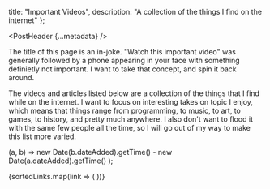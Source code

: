 
  title: "Important Videos",
  description: "A collection of the things I find on the internet"
};

<PostHeader {...metadata} />

The title of this page is an in-joke. "Watch this important video" was generally followed by a phone appearing in your face with something definietly not important. I want to take that concept, and spin it back around.

The videos and articles listed below are a collection of the things that I find while on the internet. I want to focus on interesting takes on topic I enjoy, which means that things range from programming, to music, to art, to games, to history, and pretty much anywhere. I also don't want to flood it with the same few people all the time, so I will go out of my way to make this list more varied.

  (a, b) => new Date(b.dateAdded).getTime() - new Date(a.dateAdded).getTime()
);

<div>
  {sortedLinks.map(link => (
    <MediaPreview media={link} key={link.title} />
  ))}
</div>
